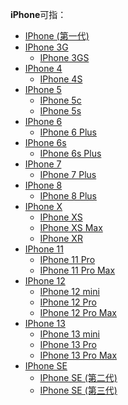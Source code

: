 {{lowercase}}
'''iPhone'''可指：
* [[IPhone_(第一代)|IPhone (第一代)]]
* [[IPhone_3G|IPhone 3G]]
** [[IPhone_3GS|IPhone 3GS]]
* [[IPhone_4|IPhone 4]]
** [[IPhone_4S|IPhone 4S]]
* [[IPhone_5|IPhone 5]]
** [[IPhone_5c|IPhone 5c]]
** [[IPhone_5s|IPhone 5s]]
* [[IPhone_6|IPhone 6]]
** [[IPhone_6_Plus|IPhone 6 Plus]]
* [[IPhone_6s|IPhone 6s]]
** [[IPhone_6s_Plus|IPhone 6s Plus]]
* [[IPhone_7|IPhone 7]]
** [[IPhone_7_Plus|IPhone 7 Plus]]
* [[IPhone_8|IPhone 8]]
** [[IPhone_8_Plus|IPhone 8 Plus]]
* [[IPhone_X|IPhone X]]
** [[IPhone_XS|IPhone XS]]
** [[IPhone_XS_Max|IPhone XS Max]]
** [[IPhone_XR|IPhone XR]]
* [[IPhone_11|IPhone 11]]
** [[IPhone_11_Pro|IPhone 11 Pro]]
** [[IPhone_11_Pro_Max|IPhone 11 Pro Max]]
* [[IPhone_12|IPhone 12]]
** [[IPhone_12_mini|IPhone 12 mini]]
** [[IPhone_12_Pro|IPhone 12 Pro]]
** [[IPhone_12_Pro_Max|IPhone 12 Pro Max]]
*[[IPhone_13|IPhone 13]]
**[[IPhone_13_mini|IPhone 13 mini]]
**[[IPhone_13_Pro|IPhone 13 Pro]]
**[[IPhone_13_Pro_Max|IPhone 13 Pro Max]]
* [[IPhone_SE|IPhone SE]]
** [[IPhone_SE_(第二代)|IPhone SE (第二代)]]
**[[IPhone_SE_(第三代)|IPhone SE (第三代)]]
{{disambig}}